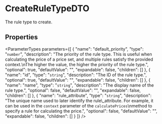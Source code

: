 
# CreateRuleTypeDTO

The rule type to create.

## Properties

<ParameterTypes parameters={[
  {
    "name": "default_priority",
    "type": "`number`",
    "description": "The priority of the rule type. This is useful when calculating the price of a price set, and multiple rules satisfy the provided context.\nThe higher the value, the higher the priority of the rule type.",
    "optional": true,
    "defaultValue": "",
    "expandable": false,
    "children": []
  },
  {
    "name": "id",
    "type": "`string`",
    "description": "The ID of the rule type.",
    "optional": true,
    "defaultValue": "",
    "expandable": false,
    "children": []
  },
  {
    "name": "name",
    "type": "`string`",
    "description": "The display name of the rule type.",
    "optional": false,
    "defaultValue": "",
    "expandable": false,
    "children": []
  },
  {
    "name": "rule_attribute",
    "type": "`string`",
    "description": "The unique name used to later identify the rule\\_attribute. For example, it can be used in the `context` parameter of the `calculatePrices`\nmethod to specify a rule for calculating the price.",
    "optional": false,
    "defaultValue": "",
    "expandable": false,
    "children": []
  }
]} />
